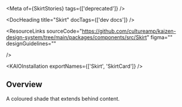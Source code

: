 
<Meta of={SkirtStories} tags={['deprecated']} />

<DocHeading title="Skirt" docTags={['dev docs']} />

<ResourceLinks
  sourceCode="https://github.com/cultureamp/kaizen-design-system/tree/main/packages/components/src/Skirt"
  figma=""
  designGuidelines=""

/>

<RemovalNotice />

<KAIOInstallation exportNames={['Skirt', 'SkirtCard']} />

## Overview

A coloured shade that extends behind content.

<Canvas of={SkirtStories.Playground} />
<Controls of={SkirtStories.Playground} />
